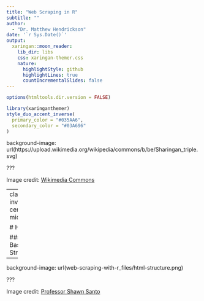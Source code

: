 ```yaml
---
title: "Web Scraping in R"
subtitle: ""  
author: 
  - "Dr. Matthew Hendrickson"
date: '`r Sys.Date()`'
output:
  xaringan::moon_reader:
    lib_dir: libs
    css: xaringan-themer.css
    nature:
      highlightStyle: github
      highlightLines: true
      countIncrementalSlides: false
---
```


```r
options(htmltools.dir.version = FALSE)
```

```r
library(xaringanthemer)
style_duo_accent_inverse(
  primary_color = "#035AA6",
  secondary_color = "#03A696"
)
```

background-image: url(https://upload.wikimedia.org/wikipedia/commons/b/be/Sharingan_triple.svg)

???

Image credit: [Wikimedia Commons](https://commons.wikimedia.org/wiki/File:Sharingan_triple.svg)

---
class: inverse, center, middle

# HTML

### Basic Structure

---

background-image: url(web-scraping-with-r_files/html-structure.png)

???

Image credit: [Professor Shawn Santo](http://www2.stat.duke.edu/~fl35/teaching/440-19F/decks/webscraping2.html#3)
